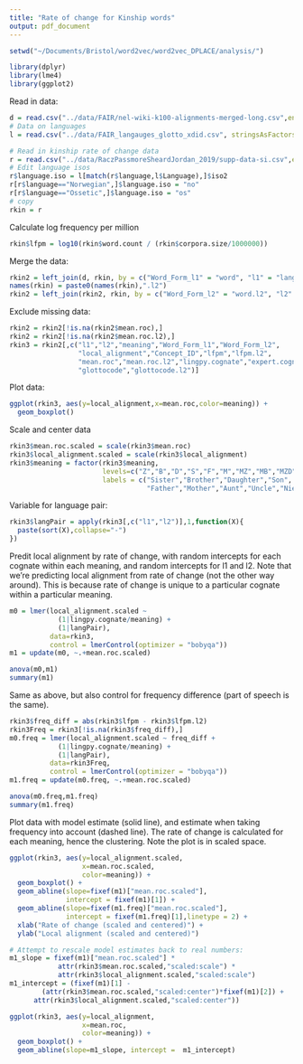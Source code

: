 ```yaml
---
title: "Rate of change for Kinship words"
output: pdf_document
---
```


```r
setwd("~/Documents/Bristol/word2vec/word2vec_DPLACE/analysis/")
```


```r
library(dplyr)
library(lme4)
library(ggplot2)
```

Read in data:

```r
d = read.csv("../data/FAIR/nel-wiki-k100-alignments-merged-long.csv",encoding = "UTF-8",fileEncoding = "UTF-8",stringsAsFactors = F)
# Data on languages
l = read.csv("../data/FAIR_langauges_glotto_xdid.csv", stringsAsFactors = F)

# Read in kinship rate of change data
r = read.csv("../data/RaczPassmoreSheardJordan_2019/supp-data-si.csv",encoding = "UTF-8",fileEncoding = "UTF-8",stringsAsFactors = F)
# Edit language isos
r$language.iso = l[match(r$language,l$Language),]$iso2
r[r$language=="Norwegian",]$language.iso = "no"
r[r$language=="Ossetic",]$language.iso = "os"
# copy
rkin = r
```

Calculate log frequency per million
```r
rkin$lfpm = log10(rkin$word.count / (rkin$corpora.size/1000000))
```

Merge the data:

```r
rkin2 = left_join(d, rkin, by = c("Word_Form_l1" = "word", "l1" = "language.iso"))
names(rkin) = paste0(names(rkin),".l2")
rkin2 = left_join(rkin2, rkin, by = c("Word_Form_l2" = "word.l2", "l2" = "language.iso.l2"))
```

Exclude missing data:

```r
rkin2 = rkin2[!is.na(rkin2$mean.roc),]
rkin2 = rkin2[!is.na(rkin2$mean.roc.l2),]
rkin3 = rkin2[,c("l1","l2","meaning","Word_Form_l1","Word_Form_l2",
                 "local_alignment","Concept_ID","lfpm","lfpm.l2",
                 "mean.roc","mean.roc.l2","lingpy.cognate","expert.cognate",
                 "glottocode","glottocode.l2")]
```

Plot data:
```r
ggplot(rkin3, aes(y=local_alignment,x=mean.roc,color=meaning)) +
  geom_boxplot() 
```

Scale and center data
```r
rkin3$mean.roc.scaled = scale(rkin3$mean.roc)
rkin3$local_alignment.scaled = scale(rkin3$local_alignment)
rkin3$meaning = factor(rkin3$meaning,
                       levels=c("Z","B","D","S","F","M","MZ","MB","MZD"),
                       labels = c("Sister","Brother","Daughter","Son",
                                  "Father","Mother","Aunt","Uncle","Niece"))
```

Variable for language pair:
```r
rkin3$langPair = apply(rkin3[,c("l1","l2")],1,function(X){
  paste(sort(X),collapse="-")
})
```

Predit local alignment by rate of change, with random intercepts for each cognate within each meaning, and random intercepts for l1 and l2.  Note that we're predicting local alignment from rate of change (not the other way around). This is because rate of change is unique to a particular cognate within a particular meaning.

```r
m0 = lmer(local_alignment.scaled ~ 
            (1|lingpy.cognate/meaning) +
            (1|langPair), 
          data=rkin3,
          control = lmerControl(optimizer = "bobyqa"))
m1 = update(m0, ~.+mean.roc.scaled)

anova(m0,m1)
summary(m1)
```


Same as above, but also control for frequency difference (part of speech is the same).

```r
rkin3$freq_diff = abs(rkin3$lfpm - rkin3$lfpm.l2)
rkin3Freq = rkin3[!is.na(rkin3$freq_diff),]
m0.freq = lmer(local_alignment.scaled ~ freq_diff +
            (1|lingpy.cognate/meaning) +
            (1|langPair), 
          data=rkin3Freq,
          control = lmerControl(optimizer = "bobyqa"))
m1.freq = update(m0.freq, ~.+mean.roc.scaled)

anova(m0.freq,m1.freq)
summary(m1.freq)
```


Plot data with model estimate (solid line), and estimate when taking frequency into account (dashed line). The rate of change is calculated for each meaning, hence the clustering. Note the plot is in scaled space.

```r
ggplot(rkin3, aes(y=local_alignment.scaled,
                  x=mean.roc.scaled,
                  color=meaning)) +
  geom_boxplot() +
  geom_abline(slope=fixef(m1)["mean.roc.scaled"],
              intercept = fixef(m1)[1]) +
  geom_abline(slope=fixef(m1.freq)["mean.roc.scaled"],
              intercept = fixef(m1.freq)[1],linetype = 2) +
  xlab("Rate of change (scaled and centered)") +
  ylab("Local alignment (scaled and centered)")

```

```r
# Attempt to rescale model estimates back to real numbers:
m1_slope = fixef(m1)["mean.roc.scaled"] * 
            attr(rkin3$mean.roc.scaled,"scaled:scale") *
            attr(rkin3$local_alignment.scaled,"scaled:scale")
m1_intercept = (fixef(m1)[1] -
        (attr(rkin3$mean.roc.scaled,"scaled:center")*fixef(m1)[2]) +
      attr(rkin3$local_alignment.scaled,"scaled:center")) 

ggplot(rkin3, aes(y=local_alignment,
                  x=mean.roc,
                  color=meaning)) +
  geom_boxplot() +
  geom_abline(slope=m1_slope, intercept =  m1_intercept) 

```

